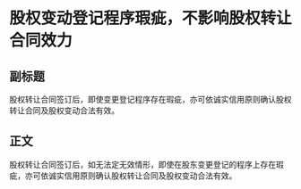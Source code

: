 # 股权变动登记程序瑕疵，不影响股权转让合同效力
## 副标题
股权转让合同签订后，即使变更登记程序存在瑕疵，亦可依诚实信用原则确认股权转让合同及股权变动合法有效。
## 正文
股权转让合同签订后，如无法定无效情形，即使在股东变更登记的程序上存在瑕疵，亦可依诚实信用原则确认股权转让合同及股权变动合法有效。